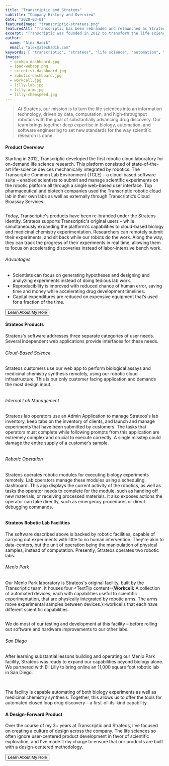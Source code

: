 ```yaml
---
title: "Transcriptic and Strateos"
subtitle: "Company History and Overview"
date: "2020-03-01"
featuredImage: "transcriptic-strateos.png"
featuredAlt: "Transcriptic has been rebranded and relaunched as Strateos"
excerpt: "Transcriptic was founded in 2012 to transform the life sciences from a field of manual labor into a field of information technologies, backed by automation. Over seven years, Transcriptic built out a robotic platform to make this goal a a reality. Then, in February of 2019, a strategic opportunity to expand the potential of Transcriptic's technology presented itself: a merger with 3Scan – a 3D tissue imaging startup. Throughout 2019 Transcriptic and 3Scan combined and re-branded to Strateos. Together, as a single entity, Strateos is positioned to push life science automation further than ever before."
author:
  name: "Alex Hadik"
  email: "alex@alexhadik.com"
keywords: [ "transcriptic", "strateos", "life science", "automation", "robotics", "startup", "biology" ]
images:
  - ginkgo-dashboard.jpg
  - ipad-webapp.png
  - scientist-dashboard.jpg
  - robotic-dashboard.jpg
  - workcell.jpg
  - lilly-lab.jpg
  - lilly-arm.jpg
  - lilly-chemspeed.jpg
---
```


> At Strateos, our mission is to turn the life sciences into an information technology, driven by data, computation, and high-throughput robotics with the goal of substantially advancing drug discovery. Our team brings together deep expertise in biology, automation, and software engineering to set new standards for the way scientific research is done.

#### Product Overview
Starting in 2012, Transcriptic developed the first robotic cloud laboratory for on-demand life science research. This platform consisted of state-of-the-art life-science devices mechanically integrated by robotics. The Transcriptic Common Lab Environment (TCLE) – a cloud-based software suite – enabled scientists to submit and manage scientific experiments on the robotic platform all through a single web-based user interface. Top pharmaceutical and biotech companies used the Transcriptic robotic cloud lab in their own labs as well as externally through Transcriptic’s Cloud Bioassay Services.

<Image name="ginkgo-dashboard" caption="A scientist at Ginkgo Bioworks uses the Transcriptic dashboard in one of their on-premise biology foundries." />

Today, Transcriptic's products have been re-branded under the Strateos identity. Strateos supports Transcriptic's original users – while simultaneously expanding the platform's capabilities to cloud-based biology and <TextTip content="The branch of chemistry concerned with the creation of new pharmaceuticals.">medicinal chemistry</TextTip> experimentation. Researchers can remotely submit their experiments, and sit back while our robots do the work. Along the way, they can track the progress of their experiments in real time, allowing them to focus on accelerating discoveries instead of labor-intensive bench work.

###### Advantages
- Scientists can focus on generating hypotheses and designing and analyzing experiments instead of doing tedious lab work.
- Reproducibility is improved with reduced chance of human error, saving time and money while accelerating drug development timelines.
- Capital expenditures are reduced on expensive equipment that’s used for a fraction of the time.

<VideoEmbed source="youtube" id src="wD_MSomDlVA" />

<div style={{ marginLeft: 'auto', marginRight: 'auto', marginBottom: '1rem', width: 'fit-content', marginTop: '2rem' }}>
  <Button to="/transcriptic/role" animateRight hasBorder iconRight="fal fa-long-arrow-right">Learn About My Role</Button>
</div>

#### Strateos Products
Strateos's software addresses three separate categories of user needs. Several independent web applications provide interfaces for these needs.

###### Cloud-Based Science
Strateos customers use our web app to perform biological assays and medicinal chemistry synthesis remotely, using our robotic cloud infrastructure. This is our only customer facing application and demands the most design input.

<div class="row" style={{ marginBottom: '1rem' }}>
  <div className="col-10 col-offset-1 mobile-col-12 mobile-col-offset-0">
    <Image name="ipad-webapp" caption="Screenshot of a qPCR dataset as seen on the Strateos web application." />
  </div>
</div>

###### Internal Lab Management
Strateos lab operators use an Admin Application to manage Strateos's lab inventory, keep tabs on the inventory of clients, and launch and manage experiments that have been submitted by customers. The tasks that operators must complete while following prompts from this application are extremely complex and crucial to execute correctly. A single misstep could damage the entire supply of a customer’s sample.

<Image name="scientist-dashboard" caption="A Strateos Scientist launching a customer's experiment using the TCLE Dashboard." />

###### Robotic Operation
Strateos operates robotic modules for executing biology experiments remotely. Lab operators manage these modules using a scheduling dashboard. This app displays the current activity of the robotics, as well as tasks the operator needs to complete for the module, such as handing off new materials, or receiving processed materials. It also exposes actions the operator can take directly, such as emergency procedures or direct debugging commands.

<Image name="robotic-dashboard" caption="The Operator workstation attached to a Strateos robotic workcell." />

#### Strateos Robotic Lab Facilities
The software described above is backed by robotic facilities, capable of carrying out experiments with little to no human intervention. They're akin to data-centers, but the unit of operation being the manipulation of physical samples, instead of computation. Presently, Strateos operates two robotic labs.

###### Menlo Park
Our Menlo Park laboratory is Strateos's original facility, built by the Transcriptic team. It houses four <TextTip content={<span><b>Workcell:</b> A collection of automated devices, each with capabilities useful to scientific experimentation, that are physically integrated by robotic arms. The arms move experimental samples between devices.</span>}>workcells</TextTip> that each have different scientific capabilities.

<Image name="workcell" caption="One of the robotic workcells in operation in the Menlo Park robotic lab facility." />

We do most of our testing and development at this facility – before rolling out software and hardware improvements to our other labs.

###### San Diego
After learning substantial lessons building and operating our Menlo Park facility, Strateos was ready to expand our capabilities beyond biology alone. We partnered with Eli Lilly to bring online an 11,000 square foot robotic lab in San Diego.

<MdxLayout fullWidth>
  <Gallery caption="The Strateos San Diego Cloud Lab houses 11,000 square feet of biological and chemical automation.">
    <Image name="lilly-lab" />
    <Image name="lilly-arm" />
    <Image name="lilly-chemspeed" />
  </Gallery>
</MdxLayout>

The facility is capable automating of both biology experiments as well as medicinal chemistry synthesis. Together, this allows us to offer the tools for automated closed loop drug discovery – a first-of-its-kind capability.

#### A Design-Forward Product
Over the course of my 3+ years at Transcriptic and Strateos, I've focused on creating a culture of design across the company. The life sciences so often ignore user-centered product development in favor of scientific exploration, and I've made it my charge to ensure that our products are built with a design-centered methodology.

<div style={{ marginLeft: 'auto', marginRight: 'auto', marginBottom: '1rem', width: 'fit-content', marginTop: '2rem' }}>
  <Button to="/transcriptic/role" animateRight hasBorder iconRight="fal fa-long-arrow-right">Learn About My Role</Button>
</div>
